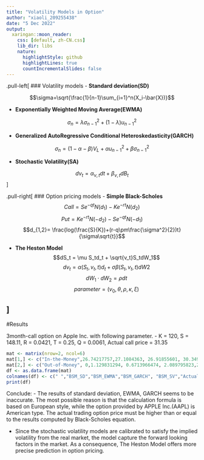 ```yaml
---
title: "Volatility Models in Option"
author: "xiaoli_209255438"
date: "5 Dec 2022"
output:
  xaringan::moon_reader:
    css: [default, zh-CN.css]
    lib_dir: libs
    nature:
      highlightStyle: github
      highlightLines: true
      countIncrementalSlides: false
---
```


.pull-left[
### Volatility models
- **Standard deviation(SD)**

$$\sigma=\sqrt{\frac{1}{n-1}\sum_{i=1}^n(X_i-\bar{X})}$$

- **Exponentially Weighted Moving Average(EWMA)** 

$$\sigma_n = \lambda\sigma_{n-1}^2 + (1-\lambda)u_{n-1}^2$$

- **Generalized AutoRegressive Conditional Heteroskedasticity(GARCH)**


$$\sigma_n = (1-\alpha-\beta)V_L + \alpha u_{n-1}^2 + \beta\sigma_{n-1}^2$$

- **Stochastic Volatility(SA)**

$$d\nu_t = \alpha_{\nu,t}dt+\beta_{\nu,t}dB_t$$
]

.pull-right[
### Option pricing models
- **Simple Black-Scholes**
$$Call = Se^{-qt}N(d_1)-Ke^{-rt}N(d_2)$$
$$Put = Ke^{-rt}N(-d_2)-Se^{-qt}N(-d_1)$$
$$d_{1,2}= \frac{log(\frac{S}{K})+(r-q\pm\frac{\sigma^2}{2})t}{\sigma\sqrt{t}}$$

- **The Heston Model**
$$dS_t = \mu S_td_t + \sqrt{v_t}S_tdW_1$$
$$dv_t = \alpha(S_t, v_t, t)d_t + \sigma \beta(S_t, v_t, t)dW2$$
$$dW_1 \cdot dW_2 = \rho dt $$
$$parameter = (v_0, \theta, \rho, \kappa, \xi)$$

]
---
#Results

3month-call option on Apple Inc. with following parameter.
- K = 120, S = 148.11, R = 0.0421, T = 0.25, Q = 0.0061, Actual call price = 31.35
```r
mat <- matrix(nrow=2, ncol=6)
mat[1,] <- c("In-the-Money",26.74217757,27.1084363, 26.91855601, 30.34989122,31.35)
mat[2,] <- c("Out-of-Money", 0,1.129831294, 0.6713966474, 2.089795823,2.19)
df <- as.data.frame(mat)
colnames(df) <- c(" ","BSM_SD","BSM_EWMA","BSM_GARCH", "BSM_SV","Actual")
print(df)
```

Conclude:
- The results of standard deviation, EWMA, GARCH seems to be inaccurate. The most possible reason is that the calculation formula is based on European style, while the option provided by APPLE Inc.(AAPL) is American type. The actual trading option price must be higher than or equal to the results computed by Black-Scholes equation.

- Since the stochastic volatility models are calibrated to satisfy the implied volatility from the real market, the model capture the forward looking factors in the market. As a consequence, The Heston Model offers more precise prediction in option pricing.
